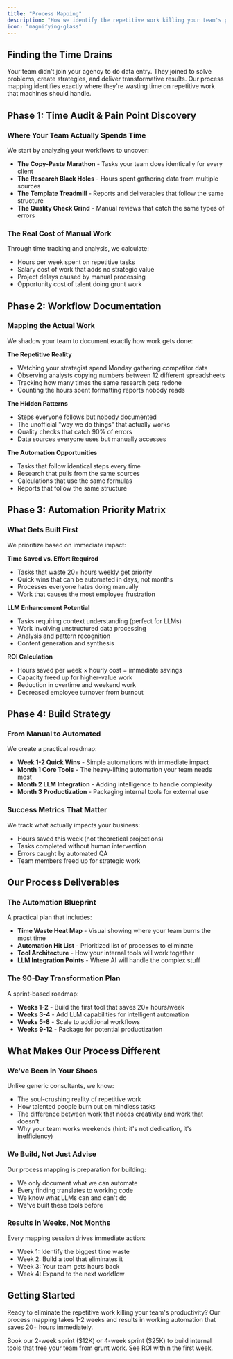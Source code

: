 ```yaml
---
title: "Process Mapping"
description: "How we identify the repetitive work killing your team's productivity and map it for automation"
icon: "magnifying-glass"
---
```


## Finding the Time Drains

Your team didn't join your agency to do data entry. They joined to solve problems, create strategies, and deliver transformative results. Our process mapping identifies exactly where they're wasting time on repetitive work that machines should handle.

## Phase 1: Time Audit & Pain Point Discovery

### Where Your Team Actually Spends Time
We start by analyzing your workflows to uncover:
- **The Copy-Paste Marathon** - Tasks your team does identically for every client
- **The Research Black Holes** - Hours spent gathering data from multiple sources
- **The Template Treadmill** - Reports and deliverables that follow the same structure
- **The Quality Check Grind** - Manual reviews that catch the same types of errors

### The Real Cost of Manual Work
Through time tracking and analysis, we calculate:
- Hours per week spent on repetitive tasks
- Salary cost of work that adds no strategic value
- Project delays caused by manual processing
- Opportunity cost of talent doing grunt work

## Phase 2: Workflow Documentation

### Mapping the Actual Work
We shadow your team to document exactly how work gets done:

**The Repetitive Reality**
- Watching your strategist spend Monday gathering competitor data
- Observing analysts copying numbers between 12 different spreadsheets
- Tracking how many times the same research gets redone
- Counting the hours spent formatting reports nobody reads

**The Hidden Patterns**
- Steps everyone follows but nobody documented
- The unofficial "way we do things" that actually works
- Quality checks that catch 90% of errors
- Data sources everyone uses but manually accesses

**The Automation Opportunities**
- Tasks that follow identical steps every time
- Research that pulls from the same sources
- Calculations that use the same formulas
- Reports that follow the same structure

## Phase 3: Automation Priority Matrix

### What Gets Built First
We prioritize based on immediate impact:

**Time Saved vs. Effort Required**
- Tasks that waste 20+ hours weekly get priority
- Quick wins that can be automated in days, not months
- Processes everyone hates doing manually
- Work that causes the most employee frustration

**LLM Enhancement Potential**
- Tasks requiring context understanding (perfect for LLMs)
- Work involving unstructured data processing
- Analysis and pattern recognition
- Content generation and synthesis

**ROI Calculation**
- Hours saved per week × hourly cost = immediate savings
- Capacity freed up for higher-value work
- Reduction in overtime and weekend work
- Decreased employee turnover from burnout

## Phase 4: Build Strategy

### From Manual to Automated
We create a practical roadmap:
- **Week 1-2 Quick Wins** - Simple automations with immediate impact
- **Month 1 Core Tools** - The heavy-lifting automation your team needs most
- **Month 2 LLM Integration** - Adding intelligence to handle complexity
- **Month 3 Productization** - Packaging internal tools for external use

### Success Metrics That Matter
We track what actually impacts your business:
- Hours saved this week (not theoretical projections)
- Tasks completed without human intervention
- Errors caught by automated QA
- Team members freed up for strategic work

## Our Process Deliverables

### The Automation Blueprint
A practical plan that includes:
- **Time Waste Heat Map** - Visual showing where your team burns the most time
- **Automation Hit List** - Prioritized list of processes to eliminate
- **Tool Architecture** - How your internal tools will work together
- **LLM Integration Points** - Where AI will handle the complex stuff

### The 90-Day Transformation Plan
A sprint-based roadmap:
- **Weeks 1-2** - Build the first tool that saves 20+ hours/week
- **Weeks 3-4** - Add LLM capabilities for intelligent automation
- **Weeks 5-8** - Scale to additional workflows
- **Weeks 9-12** - Package for potential productization

## What Makes Our Process Different

### We've Been in Your Shoes
Unlike generic consultants, we know:
- The soul-crushing reality of repetitive work
- How talented people burn out on mindless tasks
- The difference between work that needs creativity and work that doesn't
- Why your team works weekends (hint: it's not dedication, it's inefficiency)

### We Build, Not Just Advise
Our process mapping is preparation for building:
- We only document what we can automate
- Every finding translates to working code
- We know what LLMs can and can't do
- We've built these tools before

### Results in Weeks, Not Months
Every mapping session drives immediate action:
- Week 1: Identify the biggest time waste
- Week 2: Build a tool that eliminates it
- Week 3: Your team gets hours back
- Week 4: Expand to the next workflow

## Getting Started

Ready to eliminate the repetitive work killing your team's productivity? Our process mapping takes 1-2 weeks and results in working automation that saves 20+ hours immediately.

<Card title="Start Eliminating Repetitive Work" icon="rocket" href="/quickstart">
  Book our 2-week sprint ($12K) or 4-week sprint ($25K) to build internal tools that free your team from grunt work. See ROI within the first week.
</Card>